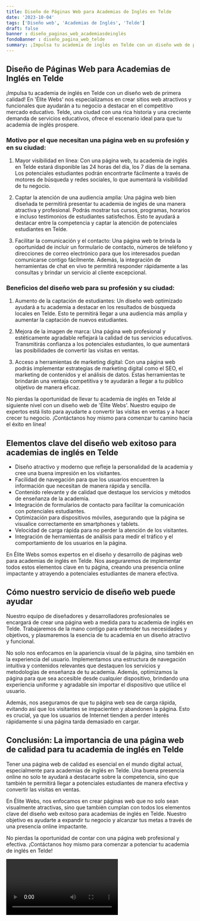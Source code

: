 ```yaml
---
title: Diseño de Páginas Web para Academias de Inglés en Telde
date: '2023-10-04'
tags: ['Diseño web', 'Academias de Inglés', 'Telde']
draft: false
banner : diseño_paginas_web_academiasdeinglés
fondoBanner : diseño_pagina_web_telde
summary: ¡Impulsa tu academia de inglés en Telde con un diseño web de primera calidad! En 'Élite Webs' nos especializamos en crear sitios web atractivos y funcionales que ayudarán a tu negocio a destacar en el competitivo mercado educativo. Telde, una ciudad con una rica historia y una creciente demanda de servicios educativos, ofrece el escenario ideal para que tu academia de inglés prospere. 
---
```


## Diseño de Páginas Web para Academias de Inglés en Telde

¡Impulsa tu academia de inglés en Telde con un diseño web de primera calidad! En 'Élite Webs' nos especializamos en crear sitios web atractivos y funcionales que ayudarán a tu negocio a destacar en el competitivo mercado educativo. Telde, una ciudad con una rica historia y una creciente demanda de servicios educativos, ofrece el escenario ideal para que tu academia de inglés prospere. 

### Motivo por el que necesitan una página web en su profesión y en su ciudad:

1. Mayor visibilidad en línea: Con una página web, tu academia de inglés en Telde estará disponible las 24 horas del día, los 7 días de la semana. Los potenciales estudiantes podrán encontrarte fácilmente a través de motores de búsqueda y redes sociales, lo que aumentará la visibilidad de tu negocio.

2. Captar la atención de una audiencia amplia: Una página web bien diseñada te permitirá presentar tu academia de inglés de una manera atractiva y profesional. Podrás mostrar tus cursos, programas, horarios e incluso testimonios de estudiantes satisfechos. Esto te ayudará a destacar entre la competencia y captar la atención de potenciales estudiantes en Telde.

3. Facilitar la comunicación y el contacto: Una página web te brinda la oportunidad de incluir un formulario de contacto, números de teléfono y direcciones de correo electrónico para que los interesados puedan comunicarse contigo fácilmente. Además, la integración de herramientas de chat en vivo te permitirá responder rápidamente a las consultas y brindar un servicio al cliente excepcional.

### Beneficios del diseño web para su profesión y su ciudad:

1. Aumento de la captación de estudiantes: Un diseño web optimizado ayudará a tu academia a destacar en los resultados de búsqueda locales en Telde. Esto te permitirá llegar a una audiencia más amplia y aumentar la captación de nuevos estudiantes.

2. Mejora de la imagen de marca: Una página web profesional y estéticamente agradable reflejará la calidad de tus servicios educativos. Transmitirás confianza a los potenciales estudiantes, lo que aumentará las posibilidades de convertir las visitas en ventas.

3. Acceso a herramientas de marketing digital: Con una página web podrás implementar estrategias de marketing digital como el SEO, el marketing de contenidos y el análisis de datos. Estas herramientas te brindarán una ventaja competitiva y te ayudarán a llegar a tu público objetivo de manera eficaz.

No pierdas la oportunidad de llevar tu academia de inglés en Telde al siguiente nivel con un diseño web de 'Élite Webs'. Nuestro equipo de expertos está listo para ayudarte a convertir las visitas en ventas y a hacer crecer tu negocio. ¡Contáctanos hoy mismo para comenzar tu camino hacia el éxito en línea!

<GifSeo />

<Cta />

## Elementos clave del diseño web exitoso para academias de inglés en Telde

- Diseño atractivo y moderno que refleje la personalidad de la academia y cree una buena impresión en los visitantes.
- Facilidad de navegación para que los usuarios encuentren la información que necesitan de manera rápida y sencilla.
- Contenido relevante y de calidad que destaque los servicios y métodos de enseñanza de la academia.
- Integración de formularios de contacto para facilitar la comunicación con potenciales estudiantes.
- Optimización para dispositivos móviles, asegurando que la página se visualice correctamente en smartphones y tablets.
- Velocidad de carga rápida para no perder la atención de los visitantes.
- Integración de herramientas de análisis para medir el tráfico y el comportamiento de los usuarios en la página.

En Élite Webs somos expertos en el diseño y desarrollo de páginas web para academias de inglés en Telde. Nos aseguraremos de implementar todos estos elementos clave en tu página, creando una presencia online impactante y atrayendo a potenciales estudiantes de manera efectiva.

## Cómo nuestro servicio de diseño web puede ayudar

Nuestro equipo de diseñadores y desarrolladores profesionales se encargará de crear una página web a medida para tu academia de inglés en Telde. Trabajaremos de la mano contigo para entender tus necesidades y objetivos, y plasmaremos la esencia de tu academia en un diseño atractivo y funcional.

No solo nos enfocamos en la apariencia visual de la página, sino también en la experiencia del usuario. Implementamos una estructura de navegación intuitiva y contenidos relevantes que destaquen los servicios y metodologías de enseñanza de tu academia. Además, optimizamos la página para que sea accesible desde cualquier dispositivo, brindando una experiencia uniforme y agradable sin importar el dispositivo que utilice el usuario.

Además, nos aseguramos de que tu página web sea de carga rápida, evitando así que los visitantes se impacienten y abandonen la página. Esto es crucial, ya que los usuarios de Internet tienden a perder interés rápidamente si una página tarda demasiado en cargar.

## Conclusión: La importancia de una página web de calidad para tu academia de inglés en Telde

Tener una página web de calidad es esencial en el mundo digital actual, especialmente para academias de inglés en Telde. Una buena presencia online no solo te ayudará a destacarte sobre la competencia, sino que también te permitirá llegar a potenciales estudiantes de manera efectiva y convertir las visitas en ventas.

En Élite Webs, nos enfocamos en crear páginas web que no solo sean visualmente atractivas, sino que también cumplan con todos los elementos clave del diseño web exitoso para academias de inglés en Telde. Nuestro objetivo es ayudarte a expandir tu negocio y alcanzar tus metas a través de una presencia online impactante.

No pierdas la oportunidad de contar con una página web profesional y efectiva. ¡Contáctanos hoy mismo para comenzar a potenciar tu academia de inglés en Telde!

<Video />

<CtaBot job='Academias de Inglés' city='Telde'/>

<Gmaps query='Telde+españa+maps' />